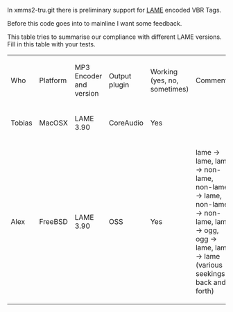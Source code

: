 In xmms2-tru.git there is preliminary support for [http://gabriel.mp3-tech.org/mp3infotag.html LAME] encoded VBR Tags.

Before this code goes into to mainline I want some feedback. 

This table tries to summarise our compliance with different LAME versions. Fill in this table with your tests.

{| border="1" cellspacing="0" cellpadding="5" align="left"
|Who
|Platform
|MP3 Encoder and version
|Output plugin
|Working (yes, no, sometimes)
|Comments
|-
|Tobias
|MacOSX
|LAME 3.90
|CoreAudio
|Yes
|
|-
|Alex
|FreeBSD
|LAME 3.90
|OSS
|Yes
|lame -> lame, lame -> non-lame, non-lame -> lame, non-lame -> non-lame, lame -> ogg, ogg -> lame, lame -> lame (various seekings back and forth)
|}